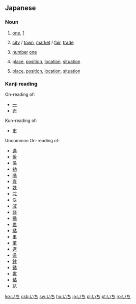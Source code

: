 ==Japanese==

===Noun===
{{ja-noun|h|rom=ichi}}

# {{ja-def|一}} [[one]], [[1]]
# {{ja-def|市}} [[city]] / [[town]],  [[market]] / [[fair]], [[trade]]
# {{ja-def|壱}} [[number]] [[one]]
# {{ja-def|位置}} [[place]], [[position]], [[location]], [[situation]]
# {{ja-def|位地}} [[place]], [[position]], [[location]], [[situation]]

===Kanji reading===
{{ja-kanjireading|rom=ichi}}
;On-reading of:
*[[一]] 
*[[壱]]
;Kun-reading of:
*[[市]]
;Uncommon On-reading of:
{{ja-attention|should there be a separate section like this?}}
*[[逸]] 
*[[佾]] 
*[[僪]] 
*[[劮]] 
*[[噊]] 
*[[壹]]
*[[妷]] 
*[[弌]] 
*[[泆]] 
*[[淢]] 
*[[燚]] 
*[[獝]] 
*[[矞]] 
*[[繘]] 
*[[聿]] 
*[[茟]] 
*[[蒁]] 
*[[遹]] 
*[[銉]] 
*[[鐍]] 
*[[霱]] 
*[[鱊]] 
*[[鳦]]

[[ko:いち]]
[[csb:いち]]
[[sw:いち]]
[[hu:いち]]
[[ja:いち]]
[[pl:いち]]
[[pt:いち]]
[[ro:いち]]